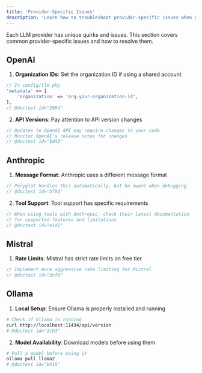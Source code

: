 ```yaml
---
title: 'Provider-Specific Issues'
description: 'Learn how to troubleshoot provider-specific issues when using Polyglot.'
---
```


Each LLM provider has unique quirks and issues. This section covers common provider-specific issues and how to resolve them.


## OpenAI

1. **Organization IDs**: Set the organization ID if using a shared account
```php
// In config/llm.php
'metadata' => [
    'organization' => 'org-your-organization-id',
],
// @doctest id="296d"
```

2. **API Versions**: Pay attention to API version changes
```php
// Updates to OpenAI API may require changes to your code
// Monitor OpenAI's release notes for changes
// @doctest id="5d43"
```

## Anthropic

1. **Message Format**: Anthropic uses a different message format
```php
// Polyglot handles this automatically, but be aware when debugging
// @doctest id="5f9d"
```

2. **Tool Support**: Tool support has specific requirements
```php
// When using tools with Anthropic, check their latest documentation
// for supported features and limitations
// @doctest id="e1d1"
```

## Mistral

1. **Rate Limits**: Mistral has strict rate limits on free tier
```php
// Implement more aggressive rate limiting for Mistral
// @doctest id="3cf9"
```


## Ollama

1. **Local Setup**: Ensure Ollama is properly installed and running
```bash
# Check if Ollama is running
curl http://localhost:11434/api/version
# @doctest id="2cb3"
```

2. **Model Availability**: Download models before using them
```bash
# Pull a model before using it
ollama pull llama2
# @doctest id="b415"
```
